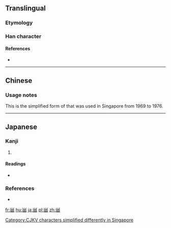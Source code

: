 {{also|甾|𬎿}}
==Translingual==

===Etymology===
{{rfe|lang=mul|fire-field?}}

===Han character===
{{Han char|rn=102|rad=田|as=03|sn=8|four=|canj=FW,XFW|ids=⿱[[小|⺍]][[田]]}}

====References====
* {{Han ref|kx=0760.031|dkj=21760|hdz=42531.011|uh=7544|ud=30020}}

----

==Chinese==
{{zh-see|留}}

===Usage notes===
This is the simplified form of {{l|zh|留}} that was used in Singapore from 1969 to 1976.

[[Category:CJKV characters simplified differently in Singapore]]

----

==Japanese==

===Kanji===
{{ja-kanji|grade=|rs=田03}}

# {{alternative form of|留|lang=ja}}

====Readings====
* {{ja-readings|goon=[[る]] (ru)|kanon=[[りゅう]] (ryū)|kun=[[とめる]] (tomeru), [[とどまる]] (todomaru)|nanori=}}

===References===
* {{R:Koseki Moji|244000}}

[[fr:畄]]
[[hu:畄]]
[[ja:畄]]
[[pl:畄]]
[[zh:畄]]